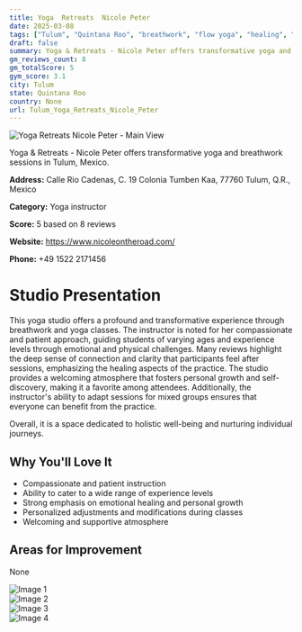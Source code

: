 ```yaml
---
title: Yoga  Retreats  Nicole Peter
date: 2025-03-08
tags: ["Tulum", "Quintana Roo", "breathwork", "flow yoga", "healing", "accessible", "Tulum"]  
draft: false
summary: Yoga & Retreats - Nicole Peter offers transformative yoga and breathwork sessions in Tulum, Mexico.
gm_reviews_count: 8
gm_totalScore: 5
gym_score: 3.1
city: Tulum
state: Quintana Roo
country: None
url: Tulum_Yoga_Retreats_Nicole_Peter
---
```


<div className="aspect-[16/9] relative my-8">
  <img 
    src="https://lh5.googleusercontent.com/p/AF1QipMJJzhBWh8mmDchvK_CIpr8BNEelgd4NT2Vi30H=w1920-h1080-k-no"
    alt="Yoga  Retreats  Nicole Peter - Main View"
    className="object-cover absolute inset-0 w-full h-full rounded-lg"
  />
</div>

Yoga & Retreats - Nicole Peter offers transformative yoga and breathwork sessions in Tulum, Mexico.

**Address:** Calle Rio Cadenas, C. 19 Colonia Tumben Kaa, 77760 Tulum, Q.R., Mexico

**Category:** Yoga instructor

**Score:** 5 based on 8 reviews

**Website:** https://www.nicoleontheroad.com/

**Phone:** +49 1522 2171456

# Studio Presentation

This yoga studio offers a profound and transformative experience through breathwork and yoga classes. The instructor is noted for her compassionate and patient approach, guiding students of varying ages and experience levels through emotional and physical challenges. Many reviews highlight the deep sense of connection and clarity that participants feel after sessions, emphasizing the healing aspects of the practice. The studio provides a welcoming atmosphere that fosters personal growth and self-discovery, making it a favorite among attendees. Additionally, the instructor's ability to adapt sessions for mixed groups ensures that everyone can benefit from the practice.

Overall, it is a space dedicated to holistic well-being and nurturing individual journeys.

## Why You'll Love It

- Compassionate and patient instruction
- Ability to cater to a wide range of experience levels
- Strong emphasis on emotional healing and personal growth
- Personalized adjustments and modifications during classes
- Welcoming and supportive atmosphere

## Areas for Improvement

None

<div className="grid grid-cols-1 xl:grid-cols-2 gap-4 my-8">
<div className="aspect-[4/3] relative"><img src="https://lh3.googleusercontent.com/p/AF1QipPLe1gj_KfF9GJxQ1R4cha8gfHkxtr7v8dwBf5a=w1920-h1080-k-no" alt="Image 1" className="object-cover absolute inset-0 w-full h-full rounded-lg" /></div>
<div className="aspect-[4/3] relative"><img src="https://lh5.googleusercontent.com/p/AF1QipM7agjDbyMJpNhtvqXID45qvRnQHEh3vrq4dYdY=w1920-h1080-k-no" alt="Image 2" className="object-cover absolute inset-0 w-full h-full rounded-lg" /></div>
<div className="aspect-[4/3] relative"><img src="https://lh5.googleusercontent.com/p/AF1QipMbjIHjsnMUQglYnPQlgcXRgshtvAeakw0LvJeZ=w1920-h1080-k-no" alt="Image 3" className="object-cover absolute inset-0 w-full h-full rounded-lg" /></div>
<div className="aspect-[4/3] relative"><img src="https://lh5.googleusercontent.com/p/AF1QipPHNNytb4uCHlYV4e8AnK5-Sh7SylKWrT4WKXLr=w1920-h1080-k-no" alt="Image 4" className="object-cover absolute inset-0 w-full h-full rounded-lg" /></div>
</div>